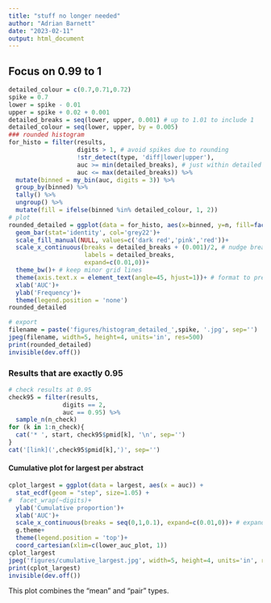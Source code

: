 ```yaml
---
title: "stuff no longer needed"
author: "Adrian Barnett"
date: "2023-02-11"
output: html_document
---
```



## Focus on 0.99 to 1

```r
detailed_colour = c(0.7,0.71,0.72)
spike = 0.7
lower = spike - 0.01
upper = spike + 0.02 + 0.001
detailed_breaks = seq(lower, upper, 0.001) # up to 1.01 to include 1
detailed_colour = seq(lower, upper, by = 0.005)
### rounded histogram
for_histo = filter(results,
                   digits > 1, # avoid spikes due to rounding
                   !str_detect(type, 'diff|lower|upper'),
                   auc >= min(detailed_breaks), # just within detailed window
                   auc <= max(detailed_breaks)) %>%
  mutate(binned = my_bin(auc, digits = 3)) %>%
  group_by(binned) %>% 
  tally() %>% 
  ungroup() %>%
  mutate(fill = ifelse(binned %in% detailed_colour, 1, 2))
# plot
rounded_detailed = ggplot(data = for_histo, aes(x=binned, y=n, fill=factor(fill)))+
  geom_bar(stat='identity', col='grey22')+
  scale_fill_manual(NULL, values=c('dark red','pink','red'))+
  scale_x_continuous(breaks = detailed_breaks + (0.001)/2, # nudge breaks to top of bar
                     labels = detailed_breaks,
                     expand=c(0.01,0))+
  theme_bw()+ # keep minor grid lines
  theme(axis.text.x = element_text(angle=45, hjust=1))+ # format to prevent dropped zeros, to do
  xlab('AUC')+
  ylab('Frequency')+
  theme(legend.position = 'none')
rounded_detailed

# export
filename = paste('figures/histogram_detailed_',spike, '.jpg', sep='')
jpeg(filename, width=5, height=4, units='in', res=500)
print(rounded_detailed)
invisible(dev.off())

```


### Results that are exactly 0.95

```r
# check results at 0.95
check95 = filter(results, 
               digits == 2,
               auc == 0.95) %>%
  sample_n(n_check)
for (k in 1:n_check){
  cat('* ', start, check95$pmid[k], '\n', sep='')
}  
cat('[link](',check95$pmid[k],')', sep='')
```


#### Cumulative plot for largest per abstract

```r
cplot_largest = ggplot(data = largest, aes(x = auc)) +
  stat_ecdf(geom = "step", size=1.05) +
#  facet_wrap(~digits)+
  ylab('Cumulative proportion')+
  xlab('AUC')+
  scale_x_continuous(breaks = seq(0,1,0.1), expand=c(0.01,0))+ # expand to avoid extension after 1
  g.theme+
  theme(legend.position = 'top')+
  coord_cartesian(xlim=c(lower_auc_plot, 1))
cplot_largest
jpeg('figures/cumulative_largest.jpg', width=5, height=4, units='in', res=500)
print(cplot_largest)
invisible(dev.off())
```

This plot combines the "mean" and "pair" types.

